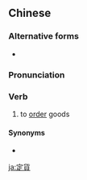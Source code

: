 {{also|定货}}
==Chinese==
{{zh-forms|s=定货}}

===Alternative forms===
* {{zh-l|訂貨*}}

===Pronunciation===
{{zh-pron
|m=dìnghuò
|c=deng6 fo3
|cat=v
}}

===Verb===
{{zh-verb}}

# to [[order]] goods

====Synonyms====
* {{zh-l|定購}}

[[ja:定貨]]